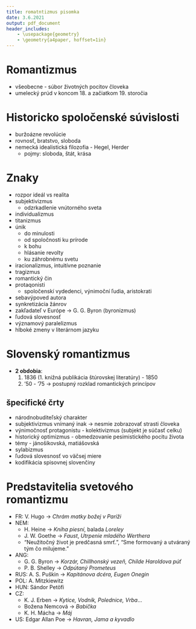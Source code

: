 ```yaml
---
title: romatntizmus pisomka
date: 3.6.2021
output: pdf_document
header_includes: 
    - \usepackage{geometry}
    - \geometry{a4paper, hoffset=1in}
---
```


# Romantizmus
- všeobecne - súbor životných pocitov človeka
- umelecký prúd v koncom 18. a začiatkom 19. storočia

# Historicko spoločenské súvislosti
- buržoázne revolúcie
- rovnosť, bratstvo, sloboda
- nemecká idealistická filozofia - Hegel, Herder
    - pojmy: sloboda, štát, krása

# Znaky
- rozpor ideál vs realita
- subjektivizmus
    - odzrkadlenie vnútorného sveta
- individualizmus
- titanizmus
- únik
    - do minulosti
    - od spoločnosti ku prírode
    - k bohu
    - hlásanie revolty
    - ku záhrobnému svetu
- iracionalizmus, intuitívne poznanie
- tragizmus
- romantický čin
- protaqonisti
    - spoločenskí vydedenci, výnimoční ľudia, aristokrati
- sebavýpoved autora
- synkretizácia žánrov
- zakľadateľ v Európe -> G. G. Byron (byronizmus)
- ľudová slovesnosť
- významový paralelizmus
- hlboké zmeny v literárnom jazyku

# Slovenský romantizmus
- **2 obdobia**:
    1. 1836 (1. knižná publikácia štúrovskej literatúry) - 1850 
    2. '50 - '75 -> postupný rozklad romantických princípov

## špecifické črty
- národnobuditeľský charakter
- subjektivizmus vnímaný inak -> nesmie zobrazovať strasti človeka
- výnimočnosť protagonistu - kolektivizmus (subjekt je súčasť celku)
- historický optimizmus - obmedzovanie pesimistického pocitu života
- témy - jánošíkovská, matiášovská
- sylabizmus
- ľudová slovesnosť vo väčsej miere
- kodifikácia spisovnej slovenčiny

# Predstavitelia svetového romantizmu
- FR: V. Hugo -> *Chrám matky božej v Paríži*
- NEM: 
    - H. Heine -> *Kniha piesní*, balada *Loreley*
    - J. W. Goethe -> *Faust*, *Utrpenie mladého Werthera*
	- "Neužitočný život je predčasná smrť.", "Sme formovaný a utváraný tým čo milujeme."
- ANG: 
    - G. G. Byron -> *Korzár, Chillhonský vezeň, Childe Haroldova púť*
    - P. B. Shelley -> *Odpútaný Prometeus*
- RUS: A. S. Puškin -> *Kapitánova dcéra, Eugen Onegin*
- POL: A. Mitzkiewitz
- HUN: Sándor Petöfi
- CZ: 
    - K. J. Erben -> *Kytice, Vodník, Polednice, Vrba*...
    - Božena Nemcová -> *Babička*
    - K. H. Mácha -> *Máj*
- US: Edgar Allan Poe -> *Havran, Jama a kyvadlo*
